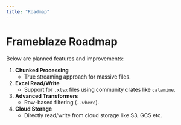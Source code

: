 ```yaml
---
title: "Roadmap"
---
```


# Frameblaze Roadmap

Below are planned features and improvements:

1. **Chunked Processing**
   - True streaming approach for massive files.

2. **Excel Read/Write**
   - Support for `.xlsx` files using community crates like `calamine`.

3. **Advanced Transformers**
   - Row-based filtering (`--where`).

4. **Cloud Storage**
   - Directly read/write from cloud storage like S3, GCS etc.
